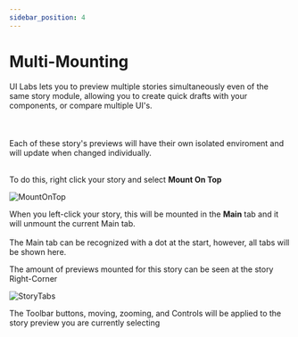 ---
sidebar_position: 4
---

# Multi-Mounting

UI Labs lets you to preview multiple stories simultaneously even of the same story module, allowing you to create quick drafts with your components, or compare multiple UI's.<br></br><br></br>
Each of these story's previews will have their own isolated enviroment and will update when changed individually.<br></br>

To do this, right click your story and select **Mount On Top**

![MountOnTop](mountontop.png)

When you left-click your story, this will be mounted in the **Main** tab and it
will unmount the current Main tab.<br></br>
The Main tab can be recognized with a dot at the start, however, all tabs will be shown here.

The amount of previews mounted for this story can be seen at the story Right-Corner

![StoryTabs](storytabs.png)

The Toolbar buttons, moving, zooming, and Controls will be applied to the story preview you are currently selecting
